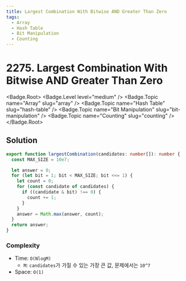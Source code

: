 ```yaml
---
title: Largest Combination With Bitwise AND Greater Than Zero
tags:
  - Array
  - Hash Table
  - Bit Manipulation
  - Counting
---
```


# 2275. Largest Combination With Bitwise AND Greater Than Zero

<Badge.Root>
  <Badge.Level level="medium" />
  <Badge.Topic name="Array" slug="array" />
  <Badge.Topic name="Hash Table" slug="hash-table" />
  <Badge.Topic name="Bit Manipulation" slug="bit-manipulation" />
  <Badge.Topic name="Counting" slug="counting" />
</Badge.Root>

## Solution

```typescript filename="solution.ts" copy
export function largestCombination(candidates: number[]): number {
  const MAX_SIZE = 10e7;

  let answer = 0;
  for (let bit = 1; bit < MAX_SIZE; bit <<= 1) {
    let count = 0;
    for (const candidate of candidates) {
      if ((candidate & bit) !== 0) {
        count += 1;
      }
    }
    answer = Math.max(answer, count);
  }
  return answer;
}
```

### Complexity

- Time: `O(NlogM)`
  - `M`: `candidates`가 가질 수 있는 가장 큰 값, 문제에서는 `10^7`
- Space: `O(1)`

<ProblemLink
  codingSite="leetcode"
  href="https://leetcode.com/problems/largest-combination-with-bitwise-and-greater-than-zero"
  title="Largest Combination With Bitwise AND Greater Than Zero"
/>

